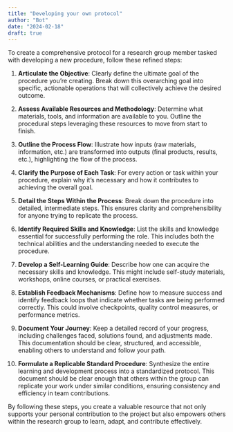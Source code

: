 ```yaml
---
title: "Developing your own protocol"
author: "Bot"
date: "2024-02-18"
draft: true
---
```



To create a comprehensive protocol for a research group member tasked with developing a new procedure, follow these refined steps:

1. **Articulate the Objective**: Clearly define the ultimate goal of the procedure you're creating. Break down this overarching goal into specific, actionable operations that will collectively achieve the desired outcome.

2. **Assess Available Resources and Methodology**: Determine what materials, tools, and information are available to you. Outline the procedural steps leveraging these resources to move from start to finish.

3. **Outline the Process Flow**: Illustrate how inputs (raw materials, information, etc.) are transformed into outputs (final products, results, etc.), highlighting the flow of the process.

4. **Clarify the Purpose of Each Task**: For every action or task within your procedure, explain why it's necessary and how it contributes to achieving the overall goal.

5. **Detail the Steps Within the Process**: Break down the procedure into detailed, intermediate steps. This ensures clarity and comprehensibility for anyone trying to replicate the process.

6. **Identify Required Skills and Knowledge**: List the skills and knowledge essential for successfully performing the role. This includes both the technical abilities and the understanding needed to execute the procedure.

7. **Develop a Self-Learning Guide**: Describe how one can acquire the necessary skills and knowledge. This might include self-study materials, workshops, online courses, or practical exercises.

8. **Establish Feedback Mechanisms**: Define how to measure success and identify feedback loops that indicate whether tasks are being performed correctly. This could involve checkpoints, quality control measures, or performance metrics.

9. **Document Your Journey**: Keep a detailed record of your progress, including challenges faced, solutions found, and adjustments made. This documentation should be clear, structured, and accessible, enabling others to understand and follow your path.

10. **Formulate a Replicable Standard Procedure**: Synthesize the entire learning and development process into a standardized protocol. This document should be clear enough that others within the group can replicate your work under similar conditions, ensuring consistency and efficiency in team contributions.

By following these steps, you create a valuable resource that not only supports your personal contribution to the project but also empowers others within the research group to learn, adapt, and contribute effectively.
